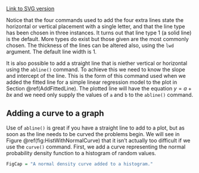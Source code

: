 ﻿[Link to SVG version](../SVGs/ComplexGraphsQuakesPlaces-1.html)

Notice that the four commands used to add the four extra lines state the
horizontal or vertical placement with a single letter, and that the line
type has been chosen in three instances. It turns out that line type 1
(a solid line) is the default. More types do exist but those given are
the most commonly chosen. The thickness of the lines can be altered
also, using the `lwd` argument. The default line width is 1.

It is also possible to add a straight line that is niether vertical or
horizontal using the `abline()` command. To achieve this we need
to know the slope and intercept of the line. This is the form of this
command used when we added the fitted line for a simple linear
regression model to the plot in Section \@ref(AddFittedLine). The
plotted line will have the equation $y=a+bx$ and we need only supply
the values of `a` and `b` to the `abline()` command. 

## Adding a curve to a graph {#AddCurves}

Use of `abline()` is great if you have a straight line to add to
a plot, but as soon as the line needs to be curved the problems begin.
We will see in Figure \@ref(fig:HistWithNormalCurve) that it isn’t actually too difficult if we use the
`curve()`  command. First, we add a curve representing the normal
probability density function to a histogram of random values. 

```r
FigCap = "A normal density curve added to a histogram."
```

